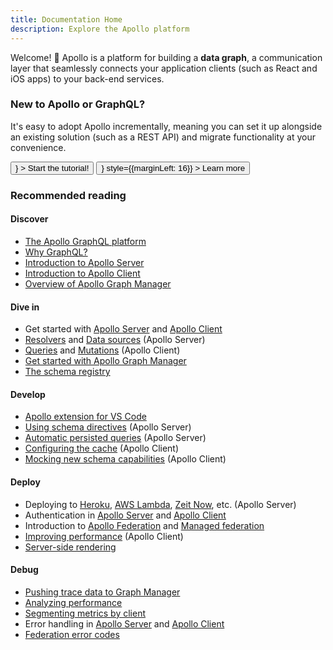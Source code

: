 ```yaml
---
title: Documentation Home
description: Explore the Apollo platform
---
```



Welcome! 👋 Apollo is a platform for building a **data graph**, a communication layer that seamlessly connects your application clients (such as React and iOS apps) to your back-end services.

<DocsetMenu />

### New to Apollo or GraphQL?

It's easy to adopt Apollo incrementally, meaning you can set it up alongside an existing solution (such as a REST API) and migrate functionality at your convenience.

<div>
  <Button
    size="large"
    color={colors.primary}
    as={<Link to="/tutorial/introduction" />}
  >
    Start the tutorial!
  </Button>
  <Button
    size="large"
    as={<Link to="/intro/platform" />}
    style={{marginLeft: 16}}
  >
    Learn more
  </Button>
</div>

### Recommended reading

#### Discover

* [The Apollo GraphQL platform](./intro/platform/)
* [Why GraphQL?](./intro/benefits/)
* [Introduction to Apollo Server](https://www.apollographql.com/docs/apollo-server/)
* [Introduction to Apollo Client](https://www.apollographql.com/docs/react/)
* [Overview of Apollo Graph Manager](https://www.apollographql.com/docs/graph-manager/)

#### Dive in

* Get started with [Apollo Server](https://www.apollographql.com/docs/apollo-server/getting-started/) and [Apollo Client](https://www.apollographql.com/docs/react/get-started/)
* [Resolvers](https://www.apollographql.com/docs/apollo-server/data/resolvers/) and [Data sources](https://www.apollographql.com/docs/apollo-server/data/data-sources/) (Apollo Server)
* [Queries](https://www.apollographql.com/docs/react/data/queries/) and [Mutations](https://www.apollographql.com/docs/react/data/mutations/) (Apollo Client)
* [Get started with Apollo Graph Manager](https://www.apollographql.com/docs/graph-manager/getting-started/)
* [The schema registry](https://www.apollographql.com/docs/graph-manager/schema-registry/)

#### Develop

* [Apollo extension for VS Code](./devtools/editor-plugins/)
* [Using schema directives](https://www.apollographql.com/docs/apollo-server/schema/directives/) (Apollo Server)
* [Automatic persisted queries](https://www.apollographql.com/docs/apollo-server/performance/apq/) (Apollo Server)
* [Configuring the cache](https://www.apollographql.com/docs/react/caching/cache-configuration/) (Apollo Client)
* [Mocking new schema capabilities](https://www.apollographql.com/docs/react/development-testing/client-schema-mocking/) (Apollo Client)

#### Deploy

* Deploying to [Heroku](https://www.apollographql.com/docs/apollo-server/deployment/heroku/), [AWS Lambda](https://www.apollographql.com/docs/apollo-server/deployment/lambda/), [Zeit Now](https://www.apollographql.com/docs/apollo-server/deployment/now/), etc. (Apollo Server)
* Authentication in [Apollo Server](https://www.apollographql.com/docs/apollo-server/security/authentication/) and [Apollo Client](https://www.apollographql.com/docs/react/networking/authentication/)
* Introduction to [Apollo Federation](https://www.apollographql.com/docs/apollo-server/federation/introduction/) and [Managed federation](https://www.apollographql.com/docs/graph-manager/managed-federation/overview/)
* [Improving performance](https://www.apollographql.com/docs/react/performance/performance/) (Apollo Client)
* [Server-side rendering](https://www.apollographql.com/docs/react/performance/server-side-rendering/)

#### Debug

* [Pushing trace data to Graph Manager](https://www.apollographql.com/docs/graph-manager/setup-analytics/)
* [Analyzing performance](https://www.apollographql.com/docs/graph-manager/performance/)
* [Segmenting metrics by client](https://www.apollographql.com/docs/graph-manager/client-awareness/)
* Error handling in [Apollo Server](https://www.apollographql.com/docs/apollo-server/data/errors/) and [Apollo Client](https://www.apollographql.com/docs/react/data/error-handling/)
* [Federation error codes](https://www.apollographql.com/docs/apollo-server/federation/errors/)
